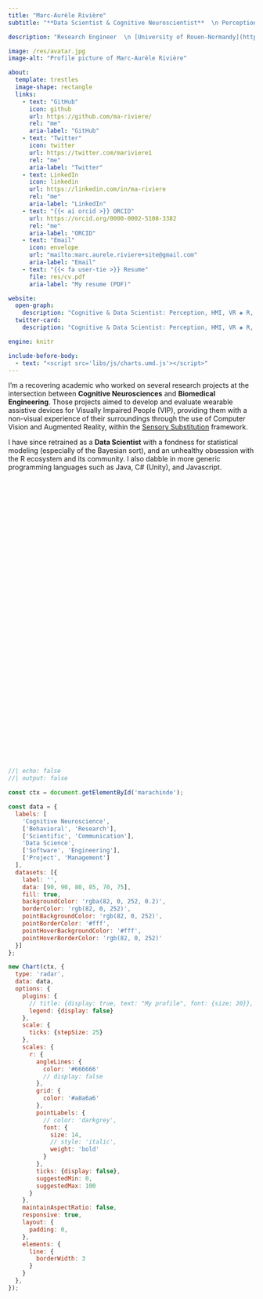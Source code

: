 ```yaml
---
title: "Marc-Aurèle Rivière"
subtitle: "**Data Scientist & Cognitive Neuroscientist**  \n Perception, Spatial Cognition, Augmented Reality, and Human-Machine Interfaces  \n Proficient R programmer | Decent software developper  \n {{< iconify twemoji flag-french-polynesia >}} ▪️ {{< iconify twemoji flag-france >}} ▪️ {{< iconify twemoji flag-united-states >}} ▪ {{< iconify twemoji flag-norway >}}"

description: "Research Engineer  \n [University of Rouen-Normandy](https://www.univ-rouen.fr/)"

image: /res/avatar.jpg
image-alt: "Profile picture of Marc-Aurèle Rivière"

about:
  template: trestles
  image-shape: rectangle
  links:
    - text: "GitHub"
      icon: github
      url: https://github.com/ma-riviere/
      rel: "me"
      aria-label: "GitHub"
    - text: "Twitter"
      icon: twitter
      url: https://twitter.com/mariviere1
      rel: "me"
      aria-label: "Twitter"
    - text: LinkedIn
      icon: linkedin
      url: https://linkedin.com/in/ma-riviere
      rel: "me"
      aria-label: "LinkedIn"
    - text: "{{< ai orcid >}} ORCID"
      url: https://orcid.org/0000-0002-5108-3382
      rel: "me"
      aria-label: "ORCID"
    - text: "Email"
      icon: envelope
      url: "mailto:marc.aurele.riviere+site@gmail.com"
      aria-label: "Email"
    - text: "{{< fa user-tie >}} Resume"
      file: res/cv.pdf
      aria-label: "My resume (PDF)"

website:
  open-graph:
    description: "Cognitive & Data Scientist: Perception, HMI, VR ◈ R, Stats, Bayes"
  twitter-card:
    description: "Cognitive & Data Scientist: Perception, HMI, VR ◈ R, Stats, Bayes"

engine: knitr

include-before-body:
  - text: "<script src='libs/js/charts.umd.js'></script>"
---
```


::: {.column-page}

I'm a recovering academic who worked on several research projects at the intersection between **Cognitive Neurosciences** and **Biomedical Engineering**. Those projects aimed to develop and evaluate wearable assistive devices for Visually Impaired People (VIP), providing them with a non-visual experience of their surroundings through the use of Computer Vision and Augmented Reality, within the [Sensory Substitution](https://en.wikipedia.org/wiki/Sensory_substitution) framework. 

I have since retrained as a **Data Scientist** with a fondness for statistical modeling (especially of the Bayesian sort), and an unhealthy obsession with the R ecosystem and its community. I also dabble in more generic programming languages such as Java, C# (Unity), and Javascript.

<div style="height: 550px; display: flex; justify-content: center; margin-top: 40px;">
  <canvas id="marachinde"></canvas>
</div>

```js
//| echo: false
//| output: false

const ctx = document.getElementById('marachinde');

const data = {
  labels: [
    'Cognitive Neuroscience',
    ['Behavioral', 'Research'],
    ['Scientific', 'Communication'],
    'Data Science',
    ['Software', 'Engineering'],
    ['Project', 'Management']
  ],
  datasets: [{
    label: '',
    data: [90, 90, 80, 85, 70, 75],
    fill: true,
    backgroundColor: 'rgba(82, 0, 252, 0.2)',
    borderColor: 'rgb(82, 0, 252)',
    pointBackgroundColor: 'rgb(82, 0, 252)',
    pointBorderColor: '#fff',
    pointHoverBackgroundColor: '#fff',
    pointHoverBorderColor: 'rgb(82, 0, 252)'
  }]
};

new Chart(ctx, {
  type: 'radar',
  data: data,
  options: {
    plugins: {
      // title: {display: true, text: "My profile", font: {size: 20}},
      legend: {display: false}
    },
    scale: {
      ticks: {stepSize: 25}
    },
    scales: {
      r: {
        angleLines: {
          color: '#666666'
          // display: false
        },
        grid: {
          color: '#a8a6a6'
        },
        pointLabels: {
          // color: 'darkgrey',
          font: {
            size: 14,
            // style: 'italic',
            weight: 'bold'
          }
        },
        ticks: {display: false},
        suggestedMin: 0,
        suggestedMax: 100
      }
    },
    maintainAspectRatio: false,
    responsive: true,
    layout: {
      padding: 0,
    },
    elements: {
      line: {
        borderWidth: 3
      }
    }
  },
});
```

:::
